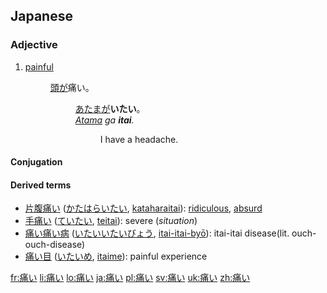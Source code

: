 ==Japanese==
{{ja-kanjitab|痛}}

===Adjective===
{{ja-adj|kk|decl=i|hira=いたい|rom=itai}}

# [[painful]]
#: [[頭]]が痛い。
#:: [[あたま]]が'''いたい'''。
#:: ''[[atama|Atama]] ga '''itai'''.''
#::: I have a headache.

====Conjugation====
{{ja-i|痛|いた|ita}}

====Derived terms====
* [[片腹痛い]] ([[かたはらいたい]], [[kataharaitai]]): [[ridiculous]], [[absurd]]
* [[手痛い]] ([[ていたい]], [[teitai]]): severe (''situation'')
* [[痛い痛い病]] ([[いたいいたいびょう]], [[itai-itai-byō]]): itai-itai disease(lit. ouch-ouch-disease)
* [[痛い目]] ([[いたいめ]], [[itaime]]): painful experience

[[fr:痛い]]
[[li:痛い]]
[[lo:痛い]]
[[ja:痛い]]
[[pl:痛い]]
[[sv:痛い]]
[[uk:痛い]]
[[zh:痛い]]